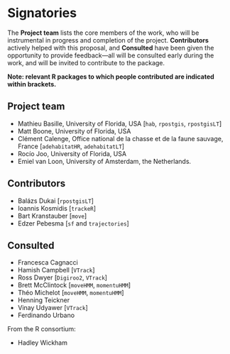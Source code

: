 # Signatories
<!-- 
This section provides the ISC with a view of the support received from the community for a proposal. Acceptance isn't predicated on popularity but community acceptance is important.  Willingness to accept outside input is also a good marker for project delivery. 

An optional section would be for R-Core signatories where changes to R are proposed.
-->

The **Project team** lists the core members of the work, who will be
instrumental in progress and completion of the
project. **Contributors** actively helped with this proposal, and
**Consulted** have been given the opportunity to provide feedback—all
will be consulted early during the work, and will be invited to
contribute to the package.

**Note: relevant R packages to which people contributed are indicated
within brackets.**

## Project team
<!-- 
Who are the people responsible for actually delivering the project if the proposal gets accepted and are already signed up and rearing to go?
-->

  * Mathieu Basille, University of Florida, USA [`hab`, `rpostgis`,
    `rpostgisLT`]
  * Matt Boone, University of Florida, USA
  * Clément Calenge, Office national de la chasse et de la faune
    sauvage, France [`adehabitatHR`, `adehabitatLT`]
  * Rocío Joo, University of Florida, USA
  * Emiel van Loon, University of Amsterdam, the Netherlands.


## Contributors
<!-- 
Who are the people who have actively helped with this proposal but won't necessarily be on the core project team later?
-->

  * Balázs Dukai [`rpostgisLT`]
  * Ioannis Kosmidis [`trackeR`]
  * Bart Kranstauber [`move`]
  * Edzer Pebesma [`sf` and `trajectories`] 


## Consulted
<!-- 
Who has been given the opportunity to provide feedback on the proposal? This should include any R Consortium & ISC members who the proposal has been discussed with.
-->

  * Francesca Cagnacci
  * Hamish Campbell [`VTrack`]
  * Ross Dwyer [`Digiroo2`, `VTrack`]
  * Brett McClintock [`moveHMM`, `momentuHMM`] 
  * Théo Michelot [`moveHMM`, `momentuHMM`] 
  * Henning Teickner
  * Vinay Udyawer [`VTrack`]
  * Ferdinando Urbano

From the R consortium:

  * Hadley Wickham
